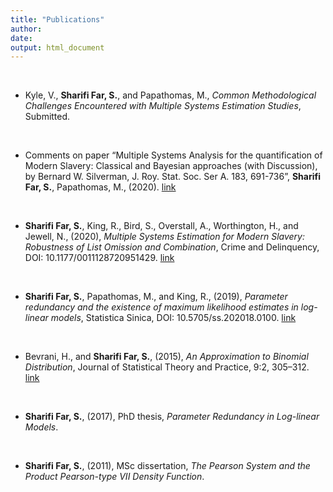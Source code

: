 ```yaml
---
title: "Publications"
author: 
date: 
output: html_document
---
```



$~$

- Kyle, V., __Sharifi Far, S.__, and Papathomas, M., _Common Methodological Challenges Encountered with Multiple Systems Estimation Studies_, Submitted.

$~$

- Comments on paper "Multiple Systems Analysis for the quantification of Modern Slavery: Classical and Bayesian approaches (with Discussion), by Bernard W. Silverman, J. Roy. Stat. Soc. Ser A.  183, 691-736", __Sharifi Far, S.__, Papathomas, M., (2020). [link](https://rss.onlinelibrary.wiley.com/doi/full/10.1111/rssa.12505)

$~$

- __Sharifi Far, S.__, King, R., Bird, S., Overstall, A., Worthington, H., and Jewell, N., (2020), _Multiple Systems Estimation for Modern Slavery: Robustness of List Omission and Combination_, Crime and Delinquency, DOI: 10.1177/0011128720951429.  [link](https://journals.sagepub.com/doi/full/10.1177/0011128720951429)



$~$

- __Sharifi Far, S.__, Papathomas, M., and King, R., (2019), _Parameter redundancy and the existence of maximum likelihood estimates in log-linear models_, Statistica Sinica, DOI: 10.5705/ss.202018.0100.  [link](http://www3.stat.sinica.edu.tw/ss_newpaper/SS-2018-0100_na.pdf)

$~$


- Bevrani, H., and __Sharifi Far, S.__, (2015), _An Approximation to Binomial Distribution_, Journal of Statistical Theory and Practice, 9:2, 305–312.
[link](https://www.tandfonline.com/doi/abs/10.1080/15598608.2014.892445?journalCode=ujsp20#.VKrb-ntSK-E)

$~$

- __Sharifi Far, S.__, (2017), PhD thesis, _Parameter Redundancy in Log-linear Models_.


$~$

- __Sharifi Far, S.__, (2011), MSc dissertation, _The Pearson System and the Product Pearson-type VII Density Function_. 


